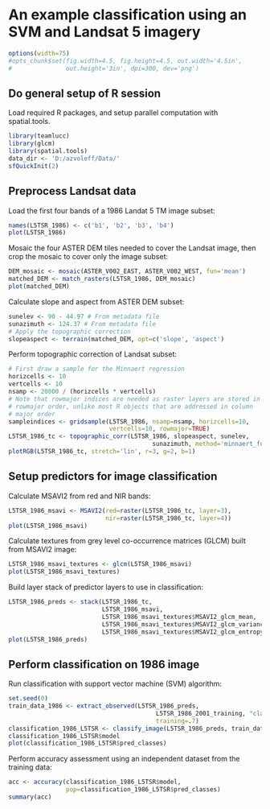 # An example classification using an SVM and Landsat 5 imagery

```r
options(width=75)
#opts_chunk$set(fig.width=4.5, fig.height=4.5, out.width='4.5in', 
#               out.height='3in', dpi=300, dev='png')
```

## Do general setup of R session
Load required R packages, and setup parallel computation with spatial.tools.

```r
library(teamlucc)
library(glcm)
library(spatial.tools)
data_dir <- 'D:/azvoleff/Data/'
sfQuickInit(2)
```

## Preprocess Landsat data
Load the first four bands of a 1986 Landat 5 TM image subset:

```r
names(L5TSR_1986) <- c('b1', 'b2', 'b3', 'b4')
plot(L5TSR_1986)
```

Mosaic the four ASTER DEM tiles needed to cover the Landsat image, then crop 
the mosaic to cover only the image subset:

```r
DEM_mosaic <- mosaic(ASTER_V002_EAST, ASTER_V002_WEST, fun='mean')
matched_DEM <- match_rasters(L5TSR_1986, DEM_mosaic)
plot(matched_DEM)
```

Calculate slope and aspect from ASTER DEM subset:

```r
sunelev <- 90 - 44.97 # From metadata file
sunazimuth <- 124.37 # From metadata file
# Apply the topographic correction
slopeaspect <- terrain(matched_DEM, opt=c('slope', 'aspect')
```

Perform topographic correction of Landsat subset:

```r
# First draw a sample for the Minnaert regression
horizcells <- 10
vertcells <- 10
nsamp <- 20000 / (horizcells * vertcells)
# Note that rowmajor indices are needed as raster layers are stored in 
# rowmajor order, unlike most R objects that are addressed in column 
# major order
sampleindices <- gridsample(L5TSR_1986, nsamp=nsamp, horizcells=10, 
                            vertcells=10, rowmajor=TRUE)
L5TSR_1986_tc <- topographic_corr(L5TSR_1986, slopeaspect, sunelev, 
                                        sunazimuth, method='minnaert_full')
plotRGB(L5TSR_1986_tc, stretch='lin', r=3, g=2, b=1)
```

## Setup predictors for image classification

Calculate MSAVI2 from red and NIR bands:

```r
L5TSR_1986_msavi <- MSAVI2(red=raster(L5TSR_1986_tc, layer=3),
                           nir=raster(L5TSR_1986_tc, layer=4))
plot(L5TSR_1986_msavi)
```

Calculate textures from grey level co-occurrence matrices (GLCM) built from MSAVI2 image:

```r
L5TSR_1986_msavi_textures <- glcm(L5TSR_1986_msavi)
plot(L5TSR_1986_msavi_textures)
```

Build layer stack of predictor layers to use in classification:

```r
L5TSR_1986_preds <- stack(L5TSR_1986_tc,
                          L5TSR_1986_msavi,
                          L5TSR_1986_msavi_textures$MSAVI2_glcm_mean, 
                          L5TSR_1986_msavi_textures$MSAVI2_glcm_variance, 
                          L5TSR_1986_msavi_textures$MSAVI2_glcm_entropy)
plot(L5TSR_1986_preds)
```

## Perform classification on 1986 image

Run classification with support vector machine (SVM) algorithm:
```r
set.seed(0)
train_data_1986 <- extract_observed(L5TSR_1986_preds, 
                                         L5TSR_1986_2001_training, "class_1986", 
                                         training=.7)
classification_1986_L5TSR <- classify_image(L5TSR_1986_preds, train_data_1986)
classification_1986_L5TSR$model
plot(classification_1986_L5TSR$pred_classes)
```

Perform accuracy assessment using an independent dataset from the training data:

```r
acc <- accuracy(classification_1986_L5TSR$model, 
                pop=classification_1986_L5TSR$pred_classes)
summary(acc)
```
